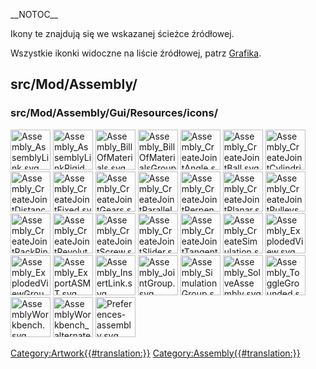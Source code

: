 __NOTOC__
<languages/>

Ikony te znajdują się we wskazanej ścieżce źródłowej. 

Wszystkie ikonki widoczne na liście źródłowej, patrz [[Artwork/pl|Grafika]].

== src/Mod/Assembly/ ==

=== src/Mod/Assembly/Gui/Resources/icons/ ===

[[File:Assembly_AssemblyLink.svg|64px]]
[[File:Assembly_AssemblyLinkRigid.svg|64px]]
[[File:Assembly_BillOfMaterials.svg|64px]]
[[File:Assembly_BillOfMaterialsGroup.svg|64px]]
[[File:Assembly_CreateJointAngle.svg|64px]]
[[File:Assembly_CreateJointBall.svg|64px]]
[[File:Assembly_CreateJointCylindrical.svg|64px]]
[[File:Assembly_CreateJointDistance.svg|64px]]
[[File:Assembly_CreateJointFixed.svg|64px]]
[[File:Assembly_CreateJointGears.svg|64px]]
[[File:Assembly_CreateJointParallel.svg|64px]]
[[File:Assembly_CreateJointPerpendicular.svg|64px]]
[[File:Assembly_CreateJointPlanar.svg|64px]]
[[File:Assembly_CreateJointPulleys.svg|64px]]
[[File:Assembly_CreateJointRackPinion.svg|64px]]
[[File:Assembly_CreateJointRevolute.svg|64px]]
[[File:Assembly_CreateJointScrew.svg|64px]]
[[File:Assembly_CreateJointSlider.svg|64px]]
[[File:Assembly_CreateJointTangent.svg|64px]]
[[File:Assembly_CreateSimulation.svg|64px]]
[[File:Assembly_ExplodedView.svg|64px]]
[[File:Assembly_ExplodedViewGroup.svg|64px]]
[[File:Assembly_ExportASMT.svg|64px]]
[[File:Assembly_InsertLink.svg|64px]]
[[File:Assembly_JointGroup.svg|64px]]
[[File:Assembly_SimulationGroup.svg|64px]]
[[File:Assembly_SolveAssembly.svg|64px]]
[[File:Assembly_ToggleGrounded.svg|64px]]
[[File:AssemblyWorkbench.svg|64px]]
[[File:AssemblyWorkbench_alternate.svg|64px]]
[[File:Preferences-assembly.svg|64px]]


[[Category:Artwork{{#translation:}}]]
<noinclude>[[Category:Assembly{{#translation:}}]]</noinclude> <!-- we don't want this transcluded -->